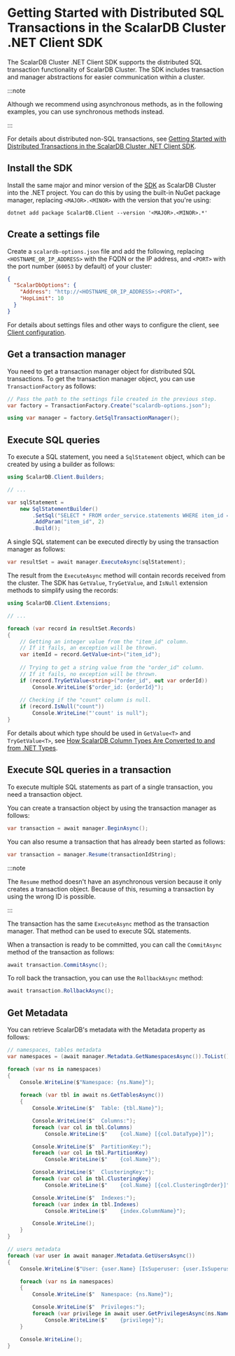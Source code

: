 # Getting Started with Distributed SQL Transactions in the ScalarDB Cluster .NET Client SDK

The ScalarDB Cluster .NET Client SDK supports the distributed SQL transaction functionality of ScalarDB Cluster. The SDK includes transaction and manager abstractions for easier communication within a cluster.

:::note

Although we recommend using asynchronous methods, as in the following examples, you can use synchronous methods instead.

:::

For details about distributed non-SQL transactions, see [Getting Started with Distributed Transactions in the ScalarDB Cluster .NET Client SDK](getting-started-with-distributed-transactions.mdx).

## Install the SDK

Install the same major and minor version of the [SDK](https://www.nuget.org/packages/ScalarDB.Client) as ScalarDB Cluster into the .NET project. You can do this by using the built-in NuGet package manager, replacing `<MAJOR>.<MINOR>` with the version that you're using:

```console
dotnet add package ScalarDB.Client --version '<MAJOR>.<MINOR>.*'
```

## Create a settings file

Create a `scalardb-options.json` file and add the following, replacing `<HOSTNAME_OR_IP_ADDRESS>` with the FQDN or the IP address, and `<PORT>` with the port number (`60053` by default) of your cluster:

```json
{
  "ScalarDbOptions": {
    "Address": "http://<HOSTNAME_OR_IP_ADDRESS>:<PORT>",
    "HopLimit": 10
  }
}
```

For details about settings files and other ways to configure the client, see [Client configuration](common-reference.mdx#client-configuration).

## Get a transaction manager

You need to get a transaction manager object for distributed SQL transactions. To get the transaction manager object, you can use `TransactionFactory` as follows:

```c#
// Pass the path to the settings file created in the previous step.
var factory = TransactionFactory.Create("scalardb-options.json");

using var manager = factory.GetSqlTransactionManager();
```

## Execute SQL queries

To execute a SQL statement, you need a `SqlStatement` object, which can be created by using a builder as follows:

```c#
using ScalarDB.Client.Builders;

// ...

var sqlStatement =
    new SqlStatementBuilder()
        .SetSql("SELECT * FROM order_service.statements WHERE item_id = :item_id")
        .AddParam("item_id", 2)
        .Build();
```

A single SQL statement can be executed directly by using the transaction manager as follows:

```c#
var resultSet = await manager.ExecuteAsync(sqlStatement);
```

The result from the `ExecuteAsync` method will contain records received from the cluster. The SDK has `GetValue`, `TryGetValue`, and `IsNull` extension methods to simplify using the records:

```c#
using ScalarDB.Client.Extensions;

// ...

foreach (var record in resultSet.Records)
{
    // Getting an integer value from the "item_id" column.
    // If it fails, an exception will be thrown.
    var itemId = record.GetValue<int>("item_id");
            
    // Trying to get a string value from the "order_id" column.
    // If it fails, no exception will be thrown.
    if (record.TryGetValue<string>("order_id", out var orderId))
        Console.WriteLine($"order_id: {orderId}");
            
    // Checking if the "count" column is null.
    if (record.IsNull("count"))
        Console.WriteLine("'count' is null");
}
```

For details about which type should be used in `GetValue<T>` and `TryGetValue<T>`, see [How ScalarDB Column Types Are Converted to and from .NET Types](common-reference.mdx#how-scalardb-column-types-are-converted-to-and-from-net-types).

## Execute SQL queries in a transaction

To execute multiple SQL statements as part of a single transaction, you need a transaction object.

You can create a transaction object by using the transaction manager as follows:

```c#
var transaction = await manager.BeginAsync();
```

You can also resume a transaction that has already been started as follows:

```c#
var transaction = manager.Resume(transactionIdString);
```

:::note

The `Resume` method doesn't have an asynchronous version because it only creates a transaction object. Because of this, resuming a transaction by using the wrong ID is possible.

:::

The transaction has the same `ExecuteAsync` method as the transaction manager. That method can be used to execute SQL statements.

When a transaction is ready to be committed, you can call the `CommitAsync` method of the transaction as follows:

```c#
await transaction.CommitAsync();
```

To roll back the transaction, you can use the `RollbackAsync` method:

```c#
await transaction.RollbackAsync();
```

## Get Metadata

You can retrieve ScalarDB's metadata with the Metadata property as follows:

```c#
// namespaces, tables metadata
var namespaces = (await manager.Metadata.GetNamespacesAsync()).ToList();

foreach (var ns in namespaces)
{
    Console.WriteLine($"Namespace: {ns.Name}");
    
    foreach (var tbl in await ns.GetTablesAsync())
    {
        Console.WriteLine($"  Table: {tbl.Name}");

        Console.WriteLine($"  Columns:");
        foreach (var col in tbl.Columns)
            Console.WriteLine($"    {col.Name} [{col.DataType}]");

        Console.WriteLine($"  PartitionKey:");
        foreach (var col in tbl.PartitionKey)
            Console.WriteLine($"    {col.Name}");

        Console.WriteLine($"  ClusteringKey:");
        foreach (var col in tbl.ClusteringKey)
            Console.WriteLine($"    {col.Name} [{col.ClusteringOrder}]");

        Console.WriteLine($"  Indexes:");
        foreach (var index in tbl.Indexes)
            Console.WriteLine($"    {index.ColumnName}");

        Console.WriteLine();
    }
}

// users metadata
foreach (var user in await manager.Metadata.GetUsersAsync())
{
    Console.WriteLine($"User: {user.Name} [IsSuperuser: {user.IsSuperuser}]");

    foreach (var ns in namespaces)
    {
        Console.WriteLine($"  Namespace: {ns.Name}");

        Console.WriteLine($"  Privileges:");
        foreach (var privilege in await user.GetPrivilegesAsync(ns.Name))
            Console.WriteLine($"    {privilege}");
    }

    Console.WriteLine();
}
```
